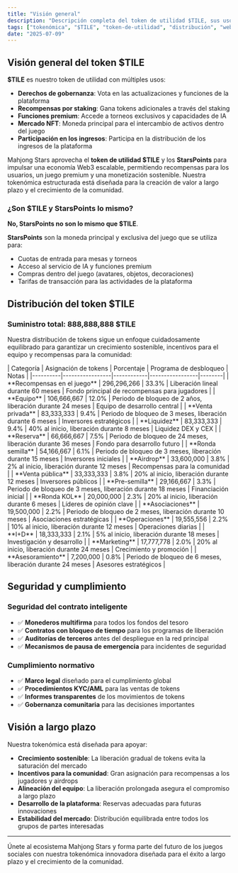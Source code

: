 ```yaml
---
title: "Visión general"
description: "Descripción completa del token de utilidad $TILE, sus usos, distribución y visión a largo plazo para la plataforma Mahjong Stars."
tags: ["tokenómica", "$TILE", "token-de-utilidad", "distribución", "web3"]
date: "2025-07-09"
---
```



## Visión general del token $TILE

**$TILE** es nuestro token de utilidad con múltiples usos:
- **Derechos de gobernanza**: Vota en las actualizaciones y funciones de la plataforma
- **Recompensas por staking**: Gana tokens adicionales a través del staking
- **Funciones premium**: Accede a torneos exclusivos y capacidades de IA
- **Mercado NFT**: Moneda principal para el intercambio de activos dentro del juego
- **Participación en los ingresos**: Participa en la distribución de los ingresos de la plataforma

Mahjong Stars aprovecha el **token de utilidad $TILE** y los **StarsPoints** para impulsar una economía Web3 escalable, permitiendo recompensas para los usuarios, un juego premium y una monetización sostenible. Nuestra tokenómica estructurada está diseñada para la creación de valor a largo plazo y el crecimiento de la comunidad.

### ¿Son $TILE y StarsPoints lo mismo?

**No, StarsPoints no son lo mismo que $TILE**.

<Callout type="info">

**StarsPoints** son la moneda principal y exclusiva del juego que se utiliza para:
- Cuotas de entrada para mesas y torneos
- Acceso al servicio de IA y funciones premium
- Compras dentro del juego (avatares, objetos, decoraciones)
- Tarifas de transacción para las actividades de la plataforma

</Callout>


## Distribución del token $TILE

### Suministro total: 888,888,888 $TILE

Nuestra distribución de tokens sigue un enfoque cuidadosamente equilibrado para garantizar un crecimiento sostenible, incentivos para el equipo y recompensas para la comunidad:

<Card className='mt-4'>
| Categoría | Asignación de tokens | Porcentaje | Programa de desbloqueo | Notas |
|----------|-----------------|------------|-----------------|--------|
| **Recompensas en el juego** | 296,296,266 | 33.3% | Liberación lineal durante 60 meses | Fondo principal de recompensas para jugadores |
| **Equipo** | 106,666,667 | 12.0% | Periodo de bloqueo de 2 años, liberación durante 24 meses | Equipo de desarrollo central |
| **Venta privada** | 83,333,333 | 9.4% | Periodo de bloqueo de 3 meses, liberación durante 6 meses | Inversores estratégicos |
| **Liquidez** | 83,333,333 | 9.4% | 40% al inicio, liberación durante 8 meses | Liquidez DEX y CEX |
| **Reserva** | 66,666,667 | 7.5% | Periodo de bloqueo de 24 meses, liberación durante 36 meses | Fondo para desarrollo futuro |
| **Ronda semilla** | 54,166,667 | 6.1% | Periodo de bloqueo de 3 meses, liberación durante 15 meses | Inversores iniciales |
| **Airdrop** | 33,600,000 | 3.8% | 2% al inicio, liberación durante 12 meses | Recompensas para la comunidad |
| **Venta pública** | 33,333,333 | 3.8% | 20% al inicio, liberación durante 12 meses | Inversores públicos |
| **Pre-semilla** | 29,166,667 | 3.3% | Periodo de bloqueo de 3 meses, liberación durante 18 meses | Financiación inicial |
| **Ronda KOL** | 20,000,000 | 2.3% | 20% al inicio, liberación durante 6 meses | Líderes de opinión clave |
| **Asociaciones** | 19,500,000 | 2.2% | Periodo de bloqueo de 2 meses, liberación durante 10 meses | Asociaciones estratégicas |
| **Operaciones** | 19,555,556 | 2.2% | 10% al inicio, liberación durante 12 meses | Operaciones diarias |
| **I+D** | 18,333,333 | 2.1% | 5% al inicio, liberación durante 18 meses | Investigación y desarrollo |
| **Marketing** | 17,777,778 | 2.0% | 20% al inicio, liberación durante 24 meses | Crecimiento y promoción |
| **Asesoramiento** | 7,200,000 | 0.8% | Periodo de bloqueo de 6 meses, liberación durante 24 meses | Asesores estratégicos |
</Card>

## Seguridad y cumplimiento

### Seguridad del contrato inteligente
- ✅ **Monederos multifirma** para todos los fondos del tesoro
- ✅ **Contratos con bloqueo de tiempo** para los programas de liberación
- ✅ **Auditorías de terceros** antes del despliegue en la red principal
- ✅ **Mecanismos de pausa de emergencia** para incidentes de seguridad

### Cumplimiento normativo
- ✅ **Marco legal** diseñado para el cumplimiento global
- ✅ **Procedimientos KYC/AML** para las ventas de tokens
- ✅ **Informes transparentes** de los movimientos de tokens
- ✅ **Gobernanza comunitaria** para las decisiones importantes

## Visión a largo plazo

Nuestra tokenómica está diseñada para apoyar:
- **Crecimiento sostenible**: La liberación gradual de tokens evita la saturación del mercado
- **Incentivos para la comunidad**: Gran asignación para recompensas a los jugadores y airdrops
- **Alineación del equipo**: La liberación prolongada asegura el compromiso a largo plazo
- **Desarrollo de la plataforma**: Reservas adecuadas para futuras innovaciones
- **Estabilidad del mercado**: Distribución equilibrada entre todos los grupos de partes interesadas

---

Únete al ecosistema Mahjong Stars y forma parte del futuro de los juegos sociales con nuestra tokenómica innovadora diseñada para el éxito a largo plazo y el crecimiento de la comunidad.
